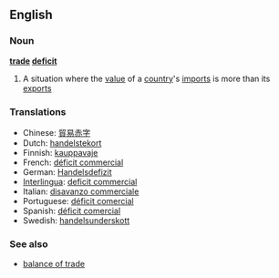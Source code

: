 ==English==

===Noun===
'''[[trade]] [[deficit]]'''

# A situation where the [[value]] of a [[country]]'s [[import]]s is more than its [[export]]s

===Translations===
{{rfc-level|Translations at L3+ (AutoFormat would have corrected level of Translations)}}
*Chinese: [[貿易赤字]]
*Dutch: [[handelstekort]] {{n}}
*Finnish: [[kauppavaje]]
*French: [[déficit commercial]] {{m}}
*German: [[Handelsdefizit]] {{n}}
*[[Interlingua]]: [[deficit commercial]]
*Italian: [[disavanzo commerciale]]
*Portuguese: [[déficit comercial]]
*Spanish: [[déficit comercial]] {{m}}
*Swedish: [[handelsunderskott]]

===See also===
*[[balance of trade]]